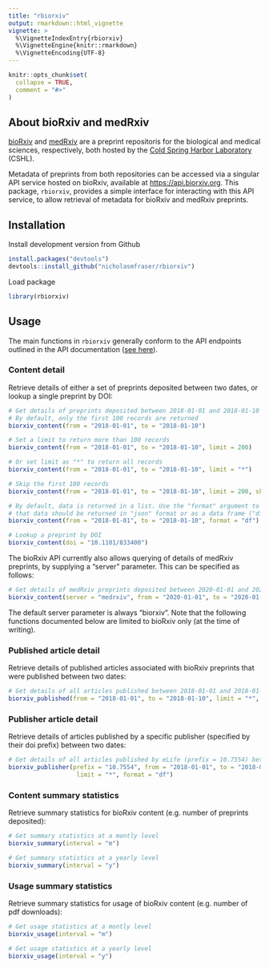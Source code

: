 ---
title: "rbiorxiv"
output: rmarkdown::html_vignette
vignette: >
  %\VignetteIndexEntry{rbiorxiv}
  %\VignetteEngine{knitr::rmarkdown}
  %\VignetteEncoding{UTF-8}
---

```{r, include = FALSE}
knitr::opts_chunk$set(
  collapse = TRUE,
  comment = "#>"
)
```

## About bioRxiv and medRxiv

[bioRxiv](https://www.biorxiv.org/) and [medRxiv](https://www.medrxiv.org/) are a preprint repositoris for the biological and medical sciences, respectively, both hosted by the [Cold Spring Harbor Laboratory](https://www.cshl.edu/) (CSHL).

Metadata of preprints from both repositories can be accessed via a singular API service hosted on bioRxiv, available at [https://api.biorxiv.org](https://api.biorxiv.org/). This package, `rbiorxiv`, provides a simple interface for interacting with this API service, to allow retrieval of metadata for bioRxiv and medRxiv preprints.

## Installation

Install development version from Github

```{r eval=FALSE}
install.packages("devtools")
devtools::install_github("nicholasmfraser/rbiorxiv")
```

Load package

```{r eval=FALSE}
library(rbiorxiv)
```

## Usage

The main functions in `rbiorxiv` generally conform to the API endpoints outlined in the API documentation ([see here](https://api.biorxiv.org/)).

### Content detail

Retrieve details of either a set of preprints deposited between two dates, or lookup a single preprint by DOI:

```{r eval=FALSE}
# Get details of preprints deposited between 2018-01-01 and 2018-01-10
# By default, only the first 100 records are returned
biorxiv_content(from = "2018-01-01", to = "2018-01-10")

# Set a limit to return more than 100 records
biorxiv_content(from = "2018-01-01", to = "2018-01-10", limit = 200)

# Or set limit as "*" to return all records
biorxiv_content(from = "2018-01-01", to = "2018-01-10", limit = "*")

# Skip the first 100 records
biorxiv_content(from = "2018-01-01", to = "2018-01-10", limit = 200, skip = 100)

# By default, data is returned in a list. Use the "format" argument to specify
# that data should be returned in "json" format or as a data frame ("df").
biorxiv_content(from = "2018-01-01", to = "2018-01-10", format = "df")

# Lookup a preprint by DOI
biorxiv_content(doi = "10.1101/833400")
```

The bioRxiv API currently also allows querying of details of medRxiv preprints, by supplying a "server" parameter. This can be specified as follows:

```{r eval=FALSE}
# Get details of medRxiv preprints deposited between 2020-01-01 and 2020-01-02
biorxiv_content(server = "medrxiv", from = "2020-01-01", to = "2020-01-02")
```

The default server parameter is always "biorxiv". Note that the following functions documented below are limited to bioRxiv only (at the time of writing).

### Published article detail

Retrieve details of published articles associated with bioRxiv preprints that were published between two dates:

```{r eval=FALSE}
# Get details of all articles published between 2018-01-01 and 2018-01-10
biorxiv_published(from = "2018-01-01", to = "2018-01-10", limit = "*", format = "df")
```

### Publisher article detail

Retrieve details of articles published by a specific publisher (specified by their doi prefix) between two dates:

```{r eval=FALSE}
# Get details of all articles published by eLife (prefix = 10.7554) between 2018-01-01 and 2018-01-10
biorxiv_publisher(prefix = "10.7554", from = "2018-01-01", to = "2018-01-10", 
                   limit = "*", format = "df")
```

### Content summary statistics

Retrieve summary statistics for bioRxiv content (e.g. number of preprints deposited):
 
```{r eval=FALSE}
# Get summary statistics at a montly level
biorxiv_summary(interval = "m")

# Get summary statistics at a yearly level
biorxiv_summary(interval = "y")
```
 
### Usage summary statistics

Retrieve summary statistics for usage of bioRxiv content (e.g. number of pdf downloads):

```{r eval=FALSE}
# Get usage statistics at a montly level
biorxiv_usage(interval = "m")

# Get usage statistics at a yearly level
biorxiv_usage(interval = "y")
```
